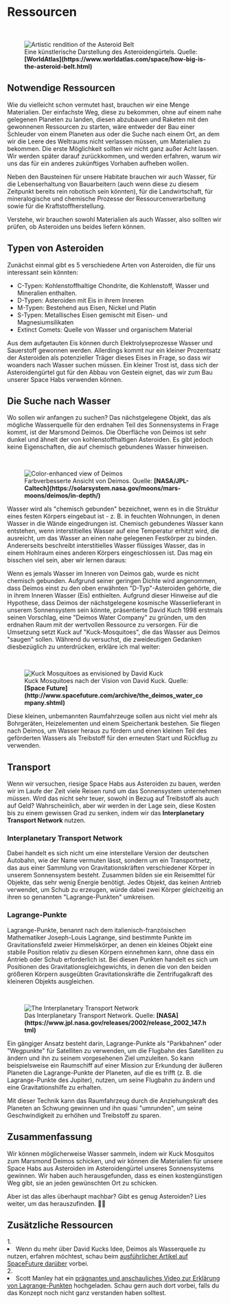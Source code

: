 
# Ressourcen

<ReadingTime />
<AudioPlayer ident="resources" />

<br/>
<figure>
<Image src={require(".//../../../resources/images/asteroidbelt.png")} alt="Artistic rendition of the Asteroid Belt" />
<figcaption style={{ color: "rgb(156, 156, 156)", fontSize: "14px", marginTop: "2px" }}>Eine künstlerische Darstellung des Asteroidengürtels. Quelle: <strong>[WorldAtlas](https://www.worldatlas.com/space/how-big-is-the-asteroid-belt.html)</strong></figcaption>
</figure>

## Notwendige Ressourcen
Wie du vielleicht schon vermutet hast, brauchen wir eine Menge Materialien. Der einfachste Weg, diese zu bekommen, ohne auf einem nahe gelegenen Planeten zu landen, diesen abzubauen und Raketen mit den gewonnenen Ressourcen zu starten, wäre entweder der Bau einer Schleuder von einem Planeten aus oder die Suche nach einem Ort, an dem wir die Leere des Weltraums nicht verlassen müssen, um Materialien zu bekommen. Die erste Möglichkeit sollten wir nicht ganz außer Acht lassen. Wir werden später darauf zurückkommen, und werden erfahren, warum wir uns das für ein anderes zukünftiges Vorhaben aufheben wollen.

Neben den Bausteinen für unsere Habitate brauchen wir auch Wasser, für die Lebenserhaltung von Bauarbeitern (auch wenn diese zu diesem Zeitpunkt bereits rein robotisch sein könnten), für die Landwirtschaft, für mineralogische und chemische Prozesse der Ressourcenverarbeitung sowie für die Kraftstoffherstellung.

Verstehe, wir brauchen sowohl Materialien als auch Wasser, also sollten wir prüfen, ob Asteroiden uns beides liefern können.

## Typen von Asteroiden
Zunächst einmal gibt es 5 verschiedene Arten von Asteroiden, die für uns interessant sein könnten:

- C-Typen: Kohlenstoffhaltige Chondrite, die Kohlenstoff, Wasser und Mineralien enthalten.
- D-Typen: Asteroiden mit Eis in ihrem Inneren
- M-Typen: Bestehend aus Eisen, Nickel und Platin
- S-Typen: Metallisches Eisen gemischt mit Eisen- und Magnesiumsilikaten
- Extinct Comets: Quelle von Wasser und organischem Material

Aus dem aufgetauten Eis können durch Elektrolyseprozesse Wasser und Sauerstoff gewonnen werden. Allerdings kommt nur ein kleiner Prozentsatz der Asteroiden als potenzieller Träger dieses Eises in Frage, so dass wir woanders nach Wasser suchen müssen. Ein kleiner Trost ist, dass sich der Asteroidengürtel gut für den Abbau von Gestein eignet, das wir zum Bau unserer Space Habs verwenden können.

## Die Suche nach Wasser
Wo sollen wir anfangen zu suchen? Das nächstgelegene Objekt, das als mögliche Wasserquelle für den erdnahen Teil des Sonnensystems in Frage kommt, ist der Marsmond Deimos. Die Oberfläche von Deimos ist sehr dunkel und ähnelt der von kohlenstoffhaltigen Asteroiden. Es gibt jedoch keine Eigenschaften, die auf chemisch gebundenes Wasser hinweisen. 

<br/>
<figure>
<Image src={require(".//../../../resources/images/deimos.png")} alt="Color-enhanced view of Deimos" />
<figcaption style={{ color: "rgb(156, 156, 156)", fontSize: "14px", marginTop: "2px" }}>Farbverbesserte Ansicht von Deimos. Quelle: <strong>[NASA/JPL-Caltech](https://solarsystem.nasa.gov/moons/mars-moons/deimos/in-depth/)</strong></figcaption>
</figure>

Wasser wird als "chemisch gebunden" bezeichnet, wenn es in die Struktur eines festen Körpers eingebaut ist - z. B. in feuchten Wohnungen, in denen Wasser in die Wände eingedrungen ist. Chemisch gebundenes Wasser kann entstehen, wenn interstitielles Wasser auf eine Temperatur erhitzt wird, die ausreicht, um das Wasser an einen nahe gelegenen Festkörper zu binden. Andererseits beschreibt interstitielles Wasser flüssiges Wasser, das in einem Hohlraum eines anderen Körpers eingeschlossen ist. Das mag ein bisschen viel sein, aber wir lernen daraus:

Wenn es jemals Wasser im Inneren von Deimos gab, wurde es nicht chemisch gebunden. Aufgrund seiner geringen Dichte wird angenommen, dass Deimos einst zu den oben erwähnten "D-Typ"-Asteroiden gehörte, die in ihrem Inneren Wasser (Eis) enthielten. Aufgrund dieser Hinweise auf die Hypothese, dass Deimos der nächstgelegene kosmische Wasserlieferant in unserem Sonnensystem sein könnte, präsentierte David Kuch 1998 erstmals seinen Vorschlag, eine "Deimos Water Company" zu gründen, um den erdnahen Raum mit der wertvollen Ressource zu versorgen. Für die Umsetzung setzt Kuck auf "Kuck-Mosquitoes", die das Wasser aus Deimos "saugen" sollen. Während du versuchst, die zweideutigen Gedanken diesbezüglich zu unterdrücken, erkläre ich mal weiter:

<br/>
<figure>
<Image src={require(".//../../../resources/images/deimosdrill.png")} alt="Kuck Mosquitoes as envisioned by  David Kuck" />
<figcaption style={{ color: "rgb(156, 156, 156)", fontSize: "14px", marginTop: "2px" }}>Kuck Mosquitoes nach der Vision von David Kuck. Quelle: <strong>[Space Future](http://www.spacefuture.com/archive/the_deimos_water_company.shtml)</strong></figcaption>
</figure>

Diese kleinen, unbemannten Raumfahrzeuge sollen aus nicht viel mehr als Bohrgeräten, Heizelementen und einem Speichertank bestehen. Sie fliegen nach Deimos, um Wasser heraus zu fördern und einen kleinen Teil des geförderten Wassers als Treibstoff für den erneuten Start und Rückflug zu verwenden.

## Transport
Wenn wir versuchen, riesige Space Habs aus Asteroiden zu bauen, werden wir im Laufe der Zeit viele Reisen rund um das Sonnensystem unternehmen müssen. Wird das nicht sehr teuer, sowohl in Bezug auf Treibstoff als auch auf Geld? Wahrscheinlich, aber wir werden in der Lage sein, diese Kosten bis zu einem gewissen Grad zu senken, indem wir das <strong>Interplanetary Transport Network</strong> nutzen.

### Interplanetary Transport Network

Dabei handelt es sich nicht um eine interstellare Version der deutschen Autobahn, wie der Name vermuten lässt, sondern um ein Transportnetz, das aus einer Sammlung von Gravitationskräften verschiedener Körper in unserem Sonnensystem besteht. Zusammen bilden sie ein Reisemittel für Objekte, das sehr wenig Energie benötigt. Jedes Objekt, das keinen Antrieb verwendet, um Schub zu erzeugen, würde dabei zwei Körper gleichzeitig an ihren so genannten "Lagrange-Punkten" umkreisen. 

### Lagrange-Punkte
Lagrange-Punkte, benannt nach dem italienisch-französischen Mathematiker Joseph-Louis Lagrange, sind bestimmte Punkte im Gravitationsfeld zweier Himmelskörper, an denen ein kleines Objekt eine stabile Position relativ zu diesen Körpern einnehmen kann, ohne dass ein Antrieb oder Schub erforderlich ist. Bei diesen Punkten handelt es sich um Positionen des Gravitationsgleichgewichts, in denen die von den beiden größeren Körpern ausgeübten Gravitationskräfte die Zentrifugalkraft des kleineren Objekts ausgleichen.

<br/>
<figure>
<Image src={require(".//../../../resources/images/itn.png")} alt="The Interplanetary Transport Network" />
<figcaption style={{ color: "rgb(156, 156, 156)", fontSize: "14px", marginTop: "2px" }}>Das Interplanetary Transport Network. Quelle: <strong>[NASA](https://www.jpl.nasa.gov/releases/2002/release_2002_147.html)</strong></figcaption>
</figure>

Ein gängiger Ansatz besteht darin, Lagrange-Punkte als "Parkbahnen" oder "Wegpunkte" für Satelliten zu verwenden, um die Flugbahn des Satelliten zu ändern und ihn zu seinem vorgesehenen Ziel umzuleiten. So kann beispielsweise ein Raumschiff auf einer Mission zur Erkundung der äußeren Planeten die Lagrange-Punkte der Planeten, auf die es trifft (z. B. die Lagrange-Punkte des Jupiter), nutzen, um seine Flugbahn zu ändern und eine Gravitationshilfe zu erhalten. 

Mit dieser Technik kann das Raumfahrzeug durch die Anziehungskraft des Planeten an Schwung gewinnen und ihn quasi "umrunden", um seine Geschwindigkeit zu erhöhen und Treibstoff zu sparen.

## Zusammenfassung
Wir können möglicherweise Wasser sammeln, indem wir Kuck Mosquitos zum Marsmond Deimos schicken, und wir können die Materialien für unsere Space Habs aus Asteroiden im Asteroidengürtel unseres Sonnensystems gewinnen. Wir haben auch herausgefunden, dass es einen kostengünstigen Weg gibt, sie an jeden gewünschten Ort zu schicken. 

Aber ist das alles überhaupt machbar? Gibt es genug Asteroiden? Lies weiter, um das herauszufinden. 💁‍♂️


<SaveArticleSection article="space-habitats-potential"/>

## Zusätzliche Ressourcen
<AdditionalResources>
  <div>
    <span>1. </span><li>Wenn du mehr über David Kucks Idee, Deimos als Wasserquelle zu nutzen, erfahren möchtest, schau beim <a href="https://spacefuture.com/archive/the_deimos_water_company.shtml" target="_blank">ausführlicher Artikel auf SpaceFuture darüber</a> vorbei.</li>
  </div>
<div>
    <span>2. </span><li>Scott Manley hat ein <a href="https://www.youtube.com/watch?v=7PHvDj4TDfM" target="_blank">prägnantes und anschauliches Video zur Erklärung von Lagrange-Punkten</a> hochgeladen. Schau gern auch dort vorbei, falls du das Konzept noch nicht ganz verstanden haben solltest.</li>
  </div>
</AdditionalResources>


<Analytics />